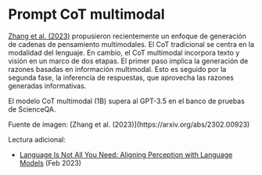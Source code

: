 # Prompt CoT multimodal


[Zhang et al. (2023)](https://arxiv.org/abs/2302.00923) propusieron recientemente un enfoque de generación de cadenas de pensamiento multimodales. El CoT tradicional se centra en la modalidad del lenguaje. En cambio, el CoT multimodal incorpora texto y visión en un marco de dos etapas. El primer paso implica la generación de razones basadas en información multimodal. Esto es seguido por la segunda fase, la inferencia de respuestas, que aprovecha las razones generadas informativas.

El modelo CoT multimodal (1B) supera al GPT-3.5 en el banco de pruebas de ScienceQA.

<Screenshot src={MCOT} alt="MCOT" />
Fuente de imagen: [Zhang et al. (2023)](https://arxiv.org/abs/2302.00923)

Lectura adicional:
- [Language Is Not All You Need: Aligning Perception with Language Models](https://arxiv.org/abs/2302.14045) (Feb 2023)
